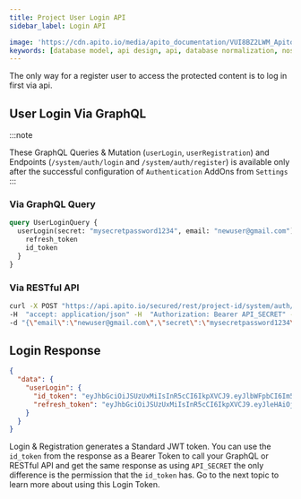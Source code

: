 ```yaml
---
title: Project User Login API
sidebar_label: Login API

image: 'https://cdn.apito.io/media/apito_documentation/VUI8BZ2LWM_Apito_Console___Adding_A_User.png'
keywords: [database model, api design, api, database normalization, nosql, nosql database design]
---
```

<head>
    <meta property="og:type" content="article" />
</head>

The only way for a register user to access the protected content is to log in first via api.

## User Login Via GraphQL
:::note

These GraphQL Queries & Mutation (`userLogin`, `userRegistration`) and Endpoints (`/system/auth/login` and `/system/auth/register`) is available only after the successful
configuration of `Authentication` AddOns from `Settings`
:::

### Via GraphQL Query

```graphql
query UserLoginQuery {
  userLogin(secret: "mysecretpassword1234", email: "newuser@gmail.com") {
    refresh_token
    id_token
  }
}
```
### Via RESTful API

```bash
curl -X POST "https://api.apito.io/secured/rest/project-id/system/auth/login"
-H  "accept: application/json" -H  "Authorization: Bearer API_SECRET" -H  "Content-Type: application/json"
-d "{\"email\":\"newuser@gmail.com\",\"secret\":\"mysecretpassword1234\"}"
```

## Login Response

```json
{
  "data": {
    "userLogin": {
      "id_token": "eyJhbGciOiJSUzUxMiIsInR5cCI6IkpXVCJ9.eyJlbWFpbCI6Im5ld3VzZXJAZ21haWwuY29tIiwiZXhwIjoxNjE3NjgxOTkyLCJpYXQiOjE2MTc1OTU1OTIsImp0aSI6InY5SlhJVUpjS0diV0RFaTB3WWFERGsyWW1CR3o5c0JIIiwicHJvamVjdCI6InF1YW50dW1fZWNvbW1lcmNlX2RkbGo0Iiwicm9sZSI6ImF1dGh1c2VyIiwidXNlciI6ImY2ZGU1NzUyLWFlMDgtNGFiZS1hNzc4LTUzMjNkNDVlNTVlZiJ9.kFUQa8w0HsM00H1Rn-sr3yLlfvWVNsFeux0jghBnQ0_oXUQHE1y8a_yPSqEOX6tcb1LqcH2uWAeFPLbL5rx4cNZ_uCHvgIiDlQRUX4OZ_NtRrNgk35Me0serNupF3Jl1EWxdCYZjvIbO2a0hh0FGtl6Fy0dcgpWjbp1gW7Oxe1jzcuheawnYHemuI85qqUdGk2TnVPYfCYQRclqwbRnWzzGbRebUN9ayJQkbmlegrPqgB5Iw3FIGdHC95rqgCKNEOhbm7mMtkTbjAtqJBmabSGalw1MUxhNqUB-Gr9GeiV2STHoh07x5sPr61ekUTJ0zPH4zz-XhTUpuab0VvZZLCg",
      "refresh_token": "eyJhbGciOiJSUzUxMiIsInR5cCI6IkpXVCJ9.eyJleHAiOjE2MjAxODc1OTIsImlhdCI6MTYxNzU5NTU5MiwianRpIjoiUU9hNXE1RWRZR1V4SEZNNm1HeUNDekZZa0RCM1NhT1UiLCJwcm9qZWN0IjoicXVhbnR1bV9lY29tbWVyY2VfZGRsajQiLCJyb2xlIjoiYXV0aHVzZXIiLCJ1c2VyIjoiZjZkZTU3NTItYWUwOC00YWJlLWE3NzgtNTMyM2Q0NWU1NWVmIn0.SIe8ZXsGuvG_DjvSwg64d88UqsqpxDoiOcqROAsu-nQ2ljNyBqnAHi8kzLnRfXWfUo2wMnvKwlh2FqJhyDy4FteUzWSkingj3PhtjSXPcoBmbQlsjQGgY4skntmxJketM01qC_wOnZDRICQLAJ6Tai_JmaRlD6KcZydJXOLPFpvz2_UwLkQL4jFDNtubFfCtxXbggY1wJXX0Lzt488h8Xovd0_pimWX47rD0NzYkZDLCGUC9U47iVTys_yXgu6DTG-vjXMl0WlvveiZiu841zO6e2qrt_HDAkzBId7ud_s1pG7Miv0ph_XDPLG5ny73i5gWBA6EDfcx1JwGnX-BUNg"
    }
  }
}
```

Login & Registration generates a Standard JWT token. You can use the `id_token` from the response as a Bearer Token to call your GraphQL or RESTful API and get the same response as
using `API_SECRET` the only difference is the permission that the `id_token` has. Go to the next topic to learn more about using this Login Token.

